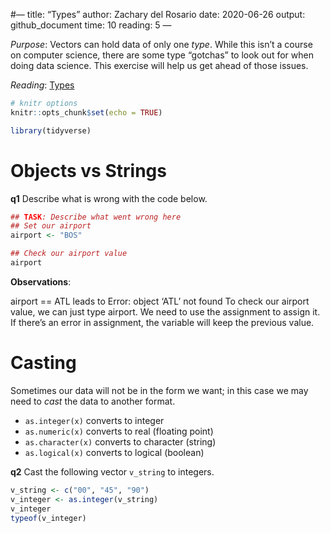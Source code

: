 #---
title: "Types"
author: Zachary del Rosario
date: 2020-06-26
output: github_document
time: 10
reading: 5
---

*Purpose*: Vectors can hold data of only one *type*. While this isn't a course on computer science, there are some type "gotchas" to look out for when doing data science. This exercise will help us get ahead of those issues.

*Reading*: [Types](https://rstudio.cloud/learn/primers/1.2)

```r
# knitr options
knitr::opts_chunk$set(echo = TRUE)
```

```r
library(tidyverse)

```

# Objects vs Strings
<!-- -------------------------------------------------- -->

__q1__ Describe what is wrong with the code below.

```r
## TASK: Describe what went wrong here
## Set our airport
airport <- "BOS"

## Check our airport value
airport
```
**Observations**:

airport == ATL leads to Error: object 'ATL' not found
To check our airport value, we can just type airport. We need to use the assignment to assign it. If there's an error in assignment, the variable will keep the previous value.


# Casting
<!-- -------------------------------------------------- -->

Sometimes our data will not be in the form we want; in this case we may need to *cast* the data to another format.

- `as.integer(x)` converts to integer
- `as.numeric(x)` converts to real (floating point)
- `as.character(x)` converts to character (string)
- `as.logical(x)` converts to logical (boolean)

__q2__ Cast the following vector `v_string` to integers.

```r
v_string <- c("00", "45", "90")
v_integer <- as.integer(v_string)
v_integer
typeof(v_integer)
```
